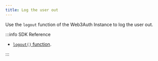 ```yaml
---
title: Log the user out
---
```


Use the `logout` function of the Web3Auth Instance to log the user out.

:::info SDK Reference

- [`logout()` function](/sdk/sfa/sfa-js/usage#logging-out-the-user).

:::
